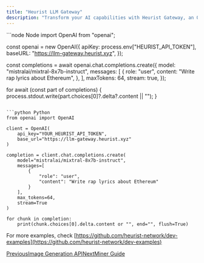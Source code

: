 ```yaml
---
title: "Heurist LLM Gateway"
description: "Transform your AI capabilities with Heurist Gateway, an OpenAI-compatible LLM API endpoint. Seamlessly integrate with open source LLMs using the familiar OpenAI SDK and unlock the power of decentralized AI at a low cost. Make changes with just 3 lines of code and start integrating right away. Check out the example below to see how easy it is!"
---
```


<CodeGroup>
  ```node Node
  import OpenAI from "openai";

  const openai = new OpenAI({
    apiKey: process.env["HEURIST_API_TOKEN"],
    baseURL: "https://llm-gateway.heurist.xyz",
  });

  const completions = await openai.chat.completions.create({
    model: "mistralai/mixtral-8x7b-instruct",
    messages: [
      {
        role: "user",
        content: "Write rap lyrics about Ethereum",
      },
    ],
    maxTokens: 64,
    stream: true,
  });

  for await (const part of completions) {
    process.stdout.write(part.choices[0]?.delta?.content || "");
  }
  ```

  ```python Python
  from openai import OpenAI

  client = OpenAI(
      api_key="YOUR_HEURIST_API_TOKEN",
      base_url="https://llm-gateway.heurist.xyz"
  )

  completion = client.chat.completions.create(
      model="mistralai/mixtral-8x7b-instruct",
      messages=[
          {
              "role": "user",
              "content": "Write rap lyrics about Ethereum"
          }
      ],
      max_tokens=64,
      stream=True
  )

  for chunk in completion:
      print(chunk.choices[0].delta.content or "", end="", flush=True)
  ```
</CodeGroup>

For more examples, check [https://github.com/heurist-network/dev-examples](https://github.com/heurist-network/dev-examples)

[PreviousImage Generation API](/developer/image-generation-api)[NextMiner Guide](/guides/miner-guide)

